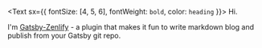 <Text sx={{ fontSize: [4, 5, 6], fontWeight: `bold`, color: `heading` }}>
  Hi.
</Text>

I'm [Gatsby-Zenlify]() - a plugin that makes it fun to write markdown blog and publish from your Gatsby git repo.  
